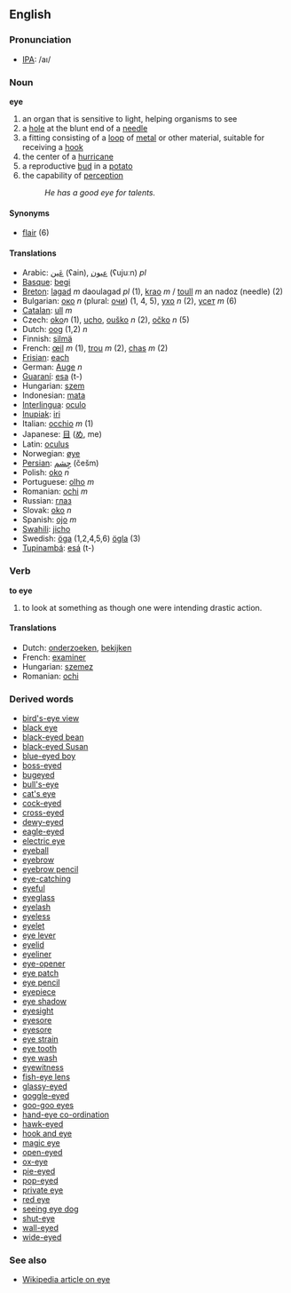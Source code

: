 ==English==

=== Pronunciation ===
*[[w:IPA|IPA]]: /aı/

=== Noun ===

'''eye'''

# an organ that is sensitive to light, helping organisms to see 
# a [[hole]] at the blunt end of a [[needle]]
# a fitting consisting of a [[loop]] of [[metal]] or other material, suitable for receiving a [[hook]]
# the center of a [[hurricane]]
# a reproductive [[bud]] in a [[potato]]
# the capability of [[perception]]
#: ''He has a good eye for talents.''

====Synonyms====

*[[flair]] (6)

==== Translations ====
*Arabic: [[عَين]] (ʕain), [[عيون]] (ʕujuːn) ''pl''
*[[Basque]]: [[begi]]
*[[Breton]]: [[lagad]] ''m'' daoulagad ''pl'' (1), [[krao]] ''m'' / [[toull]] ''m'' an nadoz (needle) (2)
*Bulgarian: [[око]] ''n'' (plural: [[очи]]) (1, 4, 5), [[ухо]] ''n'' (2), [[усет]] ''m'' (6)
*[[Catalan]]: [[ull]] ''m''
*Czech: [[oko]]''n'' (1), [[ucho]], [[ouško]]  ''n'' (2), [[očko]] ''n''  (5) 
*Dutch: [[oog]] (1,2) ''n''
*Finnish: [[silmä]]
*French: [[œil]] ''m'' (1), [[trou]] ''m'' (2), [[chas]] ''m'' (2)
*[[Frisian]]: [[each]]
*German: [[Auge]] ''n''
*[[Guaraní]]: [[esa]] (t-)
*Hungarian: [[szem]]
*Indonesian: [[mata]]
*[[Interlingua]]: [[oculo]]
*[[Inupiak]]: [[iri]]
*Italian: [[occhio]] ''m'' (1)
*Japanese: [[目]] ([[め]], me)
*Latin: [[oculus]]
*Norwegian: [[øye]]
*[[Persian]]: [[چِشم]] (češm)
*Polish: [[oko]] ''n''
*Portuguese: [[olho]] ''m''
*Romanian: [[ochi]] ''m''
*Russian: [[глаз]]
*Slovak: [[oko]] ''n''
*Spanish: [[ojo]] ''m''
*[[Swahili]]: [[jicho]]
*Swedish: [[öga]] (1,2,4,5,6) [[ögla]] (3)
*[[Tupinambá]]: [[esá]] (t-)

===Verb===

'''to eye'''

# to look at something as though one were intending drastic action.

==== Translations ====
*Dutch: [[onderzoeken]], [[bekijken]]
*French: [[examiner]]
*Hungarian: [[szemez]]
*Romanian: [[ochi]]

===Derived words===

*[[bird's-eye view]]
*[[black eye]]
*[[black-eyed bean]]
*[[black-eyed Susan]]
*[[blue-eyed boy]]
*[[boss-eyed]]
*[[bugeyed]]
*[[bull's-eye]]
*[[cat's eye]]
*[[cock-eyed]]
*[[cross-eyed]]
*[[dewy-eyed]]
*[[eagle-eyed]]
*[[electric eye]]
*[[eyeball]]
*[[eyebrow]]
*[[eyebrow pencil]]
*[[eye-catching]]
*[[eyeful]]
*[[eyeglass]]
*[[eyelash]]
*[[eyeless]]
*[[eyelet]]
*[[eye lever]]
*[[eyelid]]
*[[eyeliner]]
*[[eye-opener]]
*[[eye patch]]
*[[eye pencil]]
*[[eyepiece]]
*[[eye shadow]]
*[[eyesight]]
*[[eyesore]]
*[[eyesore]]
*[[eye strain]]
*[[eye tooth]]
*[[eye wash]]
*[[eyewitness]]
*[[fish-eye lens]]
*[[glassy-eyed]]
*[[goggle-eyed]]
*[[goo-goo eyes]]
*[[hand-eye co-ordination]]
*[[hawk-eyed]]
*[[hook and eye]]
*[[magic eye]]
*[[open-eyed]]
*[[ox-eye]]
*[[pie-eyed]]
*[[pop-eyed]]
*[[private eye]]
*[[red eye]]
*[[seeing eye dog]]
*[[shut-eye]]
*[[wall-eyed]]
*[[wide-eyed]]

===See also===

*[[en:eye|Wikipedia article on eye]]